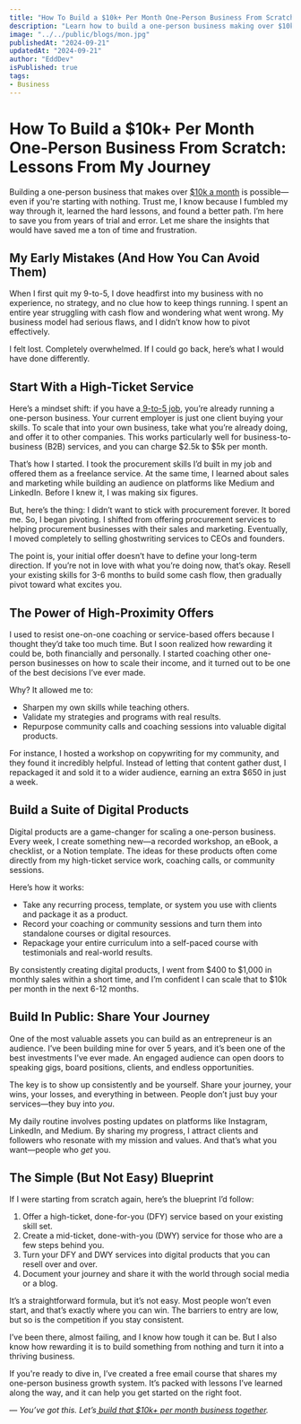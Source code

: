 ```yaml
---
title: "How To Build a $10k+ Per Month One-Person Business From Scratch"
description: "Learn how to build a one-person business making over $10k a month, starting with $0. Here's what I wish I knew when I first started, saving you years of trial and error."
image: "../../public/blogs/mon.jpg"
publishedAt: "2024-09-21"
updatedAt: "2024-09-21"
author: "EddDev"
isPublished: true
tags:
- Business
---
```


# How To Build a $10k+ Per Month One-Person Business From Scratch: Lessons From My Journey

Building a one-person business that makes over [$10k a month](https://affordspoonsgray.com/j75ssn35?key=55f12044e7cbff305d4db14598c53a3a) is possible—even if you're starting with nothing. Trust me, I know because I fumbled my way through it, learned the hard lessons, and found a better path. I’m here to save you from years of trial and error. Let me share the insights that would have saved me a ton of time and frustration.

## My Early Mistakes (And How You Can Avoid Them)

When I first quit my 9-to-5, I dove headfirst into my business with no experience, no strategy, and no clue how to keep things running. I spent an entire year struggling with cash flow and wondering what went wrong. My business model had serious flaws, and I didn’t know how to pivot effectively.

I felt lost. Completely overwhelmed. If I could go back, here’s what I would have done differently.

## Start With a High-Ticket Service

Here’s a mindset shift: if you have a[ 9-to-5 job](https://affordspoonsgray.com/j75ssn35?key=55f12044e7cbff305d4db14598c53a3a), you’re already running a one-person business. Your current employer is just one client buying your skills. To scale that into your own business, take what you’re already doing, and offer it to other companies. This works particularly well for business-to-business (B2B) services, and you can charge $2.5k to $5k per month.

That’s how I started. I took the procurement skills I’d built in my job and offered them as a freelance service. At the same time, I learned about sales and marketing while building an audience on platforms like Medium and LinkedIn. Before I knew it, I was making six figures.

But, here’s the thing: I didn’t want to stick with procurement forever. It bored me. So, I began pivoting. I shifted from offering procurement services to helping procurement businesses with their sales and marketing. Eventually, I moved completely to selling ghostwriting services to CEOs and founders. 

The point is, your initial offer doesn’t have to define your long-term direction. If you’re not in love with what you’re doing now, that’s okay. Resell your existing skills for 3-6 months to build some cash flow, then gradually pivot toward what excites you.

## The Power of High-Proximity Offers

I used to resist one-on-one coaching or service-based offers because I thought they’d take too much time. But I soon realized how rewarding it could be, both financially and personally. I started coaching other one-person businesses on how to scale their income, and it turned out to be one of the best decisions I’ve ever made.

Why? It allowed me to:
- Sharpen my own skills while teaching others.
- Validate my strategies and programs with real results.
- Repurpose community calls and coaching sessions into valuable digital products.

For instance, I hosted a workshop on copywriting for my community, and they found it incredibly helpful. Instead of letting that content gather dust, I repackaged it and sold it to a wider audience, earning an extra $650 in just a week.

## Build a Suite of Digital Products

Digital products are a game-changer for scaling a one-person business. Every week, I create something new—a recorded workshop, an eBook, a checklist, or a Notion template. The ideas for these products often come directly from my high-ticket service work, coaching calls, or community sessions. 

Here’s how it works:
- Take any recurring process, template, or system you use with clients and package it as a product.
- Record your coaching or community sessions and turn them into standalone courses or digital resources.
- Repackage your entire curriculum into a self-paced course with testimonials and real-world results.

By consistently creating digital products, I went from $400 to $1,000 in monthly sales within a short time, and I’m confident I can scale that to $10k per month in the next 6-12 months.

## Build In Public: Share Your Journey

One of the most valuable assets you can build as an entrepreneur is an audience. I’ve been building mine for over 5 years, and it’s been one of the best investments I’ve ever made. An engaged audience can open doors to speaking gigs, board positions, clients, and endless opportunities.

The key is to show up consistently and be yourself. Share your journey, your wins, your losses, and everything in between. People don’t just buy your services—they buy into *you*. 

My daily routine involves posting updates on platforms like Instagram, LinkedIn, and Medium. By sharing my progress, I attract clients and followers who resonate with my mission and values. And that’s what you want—people who *get* you.

## The Simple (But Not Easy) Blueprint

If I were starting from scratch again, here’s the blueprint I’d follow:
1. Offer a high-ticket, done-for-you (DFY) service based on your existing skill set.
2. Create a mid-ticket, done-with-you (DWY) service for those who are a few steps behind you.
3. Turn your DFY and DWY services into digital products that you can resell over and over.
4. Document your journey and share it with the world through social media or a blog.

It’s a straightforward formula, but it’s not easy. Most people won’t even start, and that’s exactly where you can win. The barriers to entry are low, but so is the competition if you stay consistent.

I’ve been there, almost failing, and I know how tough it can be. But I also know how rewarding it is to build something from nothing and turn it into a thriving business.

If you're ready to dive in, I’ve created a free email course that shares my one-person business growth system. It’s packed with lessons I’ve learned along the way, and it can help you get started on the right foot.

— *You’ve got this. Let’s[ build that $10k+ per month business together](https://affordspoonsgray.com/j75ssn35?key=55f12044e7cbff305d4db14598c53a3a).*
